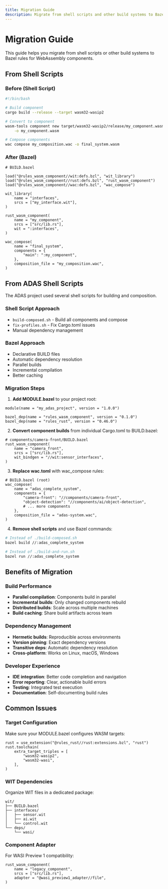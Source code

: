 ```yaml
---
title: Migration Guide
description: Migrate from shell scripts and other build systems to Bazel rules for WebAssembly components
---
```


# Migration Guide

This guide helps you migrate from shell scripts or other build systems to Bazel rules for WebAssembly components.

## From Shell Scripts

### Before (Shell Script)

```bash
#!/bin/bash

# Build component
cargo build --release --target wasm32-wasip2

# Convert to component
wasm-tools component new target/wasm32-wasip2/release/my_component.wasm \
    -o my_component.wasm

# Compose components
wac compose my_composition.wac -o final_system.wasm
```

### After (Bazel)

```starlark
# BUILD.bazel

load("@rules_wasm_component//wit:defs.bzl", "wit_library")
load("@rules_wasm_component//rust:defs.bzl", "rust_wasm_component")
load("@rules_wasm_component//wac:defs.bzl", "wac_compose")

wit_library(
    name = "interfaces",
    srcs = ["my_interface.wit"],
)

rust_wasm_component(
    name = "my_component",
    srcs = ["src/lib.rs"],
    wit = ":interfaces",
)

wac_compose(
    name = "final_system",
    components = {
        "main": ":my_component",
    },
    composition_file = "my_composition.wac",
)
```

## From ADAS Shell Scripts

The ADAS project used several shell scripts for building and composition.

### Shell Script Approach

- `build-composed.sh` - Build all components and compose
- `fix-profiles.sh` - Fix Cargo.toml issues
- Manual dependency management

### Bazel Approach

- Declarative BUILD files
- Automatic dependency resolution
- Parallel builds
- Incremental compilation
- Better caching

### Migration Steps

1. **Add MODULE.bazel** to your project root:

```starlark
module(name = "my_adas_project", version = "1.0.0")

bazel_dep(name = "rules_wasm_component", version = "0.1.0")
bazel_dep(name = "rules_rust", version = "0.46.0")
```

2. **Convert component builds** from individual Cargo.toml to BUILD.bazel:

```starlark
# components/camera-front/BUILD.bazel
rust_wasm_component(
    name = "camera_front",
    srcs = ["src/lib.rs"],
    wit_bindgen = "//wit:sensor_interfaces",
)
```

3. **Replace wac.toml** with wac_compose rules:

```starlark
# BUILD.bazel (root)
wac_compose(
    name = "adas_complete_system",
    components = {
        "camera-front": "//components/camera-front",
        "object-detection": "//components/ai/object-detection",
        # ... more components
    },
    composition_file = "adas-system.wac",
)
```

4. **Remove shell scripts** and use Bazel commands:

```bash
# Instead of ./build-composed.sh
bazel build //:adas_complete_system

# Instead of ./build-and-run.sh
bazel run //:adas_complete_system
```

## Benefits of Migration

### Build Performance

- **Parallel compilation**: Components build in parallel
- **Incremental builds**: Only changed components rebuild
- **Distributed builds**: Scale across multiple machines
- **Build caching**: Share build artifacts across team

### Dependency Management

- **Hermetic builds**: Reproducible across environments
- **Version pinning**: Exact dependency versions
- **Transitive deps**: Automatic dependency resolution
- **Cross-platform**: Works on Linux, macOS, Windows

### Developer Experience

- **IDE integration**: Better code completion and navigation
- **Error reporting**: Clear, actionable build errors
- **Testing**: Integrated test execution
- **Documentation**: Self-documenting build rules

## Common Issues

### Target Configuration

Make sure your MODULE.bazel configures WASM targets:

```starlark
rust = use_extension("@rules_rust//rust:extensions.bzl", "rust")
rust.toolchain(
    extra_target_triples = [
        "wasm32-wasip2",
        "wasm32-wasi",
    ],
)
```

### WIT Dependencies

Organize WIT files in a dedicated package:

```
wit/
├── BUILD.bazel
├── interfaces/
│   ├── sensor.wit
│   ├── ai.wit
│   └── control.wit
└── deps/
    └── wasi/
```

### Component Adapter

For WASI Preview 1 compatibility:

```starlark
rust_wasm_component(
    name = "legacy_component",
    srcs = ["src/lib.rs"],
    adapter = "@wasi_preview1_adapter//file",
)
```